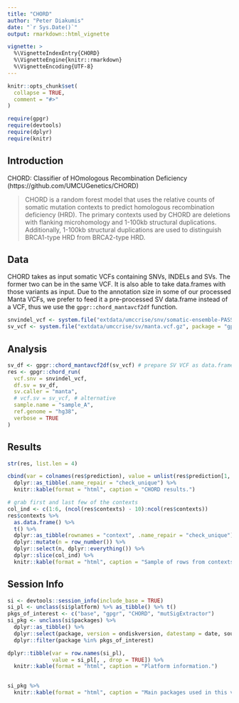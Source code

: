 ```yaml
---
title: "CHORD"
author: "Peter Diakumis"
date: "`r Sys.Date()`"
output: rmarkdown::html_vignette

vignette: >
  %\VignetteIndexEntry{CHORD}
  %\VignetteEngine{knitr::rmarkdown}
  %\VignetteEncoding{UTF-8}
---
```


```r
knitr::opts_chunk$set(
  collapse = TRUE,
  comment = "#>"
)
```

```r
require(gpgr)
require(devtools)
require(dplyr)
require(knitr)
```

## Introduction

CHORD: Classifier of HOmologous Recombination Deficiency (https://github.com/UMCUGenetics/CHORD)

> CHORD is a random forest model that uses the relative counts of somatic
mutation contexts to predict homologous recombination deficiency (HRD).
The primary contexts used by CHORD are deletions with flanking microhomology
and 1-100kb structural duplications. Additionally, 1-100kb structural
duplications are used to distinguish BRCA1-type HRD from BRCA2-type HRD.

## Data

CHORD takes as input somatic VCFs containing SNVs, INDELs and SVs. The former
two can be in the same VCF. It is also able to take data.frames with those variants
as input. Due to the annotation size in some of our processed Manta VCFs, we prefer
to feed it a pre-processed SV data.frame instead of a VCF, thus we use
the `gpgr::chord_mantavcf2df` function.


```r
snvindel_vcf <- system.file("extdata/umccrise/snv/somatic-ensemble-PASS.vcf.gz", package = "gpgr")
sv_vcf <- system.file("extdata/umccrise/sv/manta.vcf.gz", package = "gpgr")
```

## Analysis

```r
sv_df <- gpgr::chord_mantavcf2df(sv_vcf) # prepare SV VCF as data.frame
res <- gpgr::chord_run(
  vcf.snv = snvindel_vcf,
  df.sv = sv_df,
  sv.caller = "manta",
  # vcf.sv = sv_vcf, # alternative
  sample.name = "sample_A",
  ref.genome = "hg38",
  verbose = TRUE
)
```

## Results

```r
str(res, list.len = 4)

cbind(var = colnames(res$prediction), value = unlist(res$prediction[1, ])) %>%
  dplyr::as_tibble(.name_repair = "check_unique") %>%
  knitr::kable(format = "html", caption = "CHORD results.")

# grab first and last few of the contexts
col_ind <- c(1:6, (ncol(res$contexts) - 10):ncol(res$contexts))
res$contexts %>%
  as.data.frame() %>%
  t() %>%
  dplyr::as_tibble(rownames = "context", .name_repair = "check_unique") %>%
  dplyr::mutate(n = row_number()) %>%
  dplyr::select(n, dplyr::everything()) %>%
  dplyr::slice(col_ind) %>%
  knitr::kable(format = "html", caption = "Sample of rows from contexts counts.")
```

## Session Info

```r
si <- devtools::session_info(include_base = TRUE)
si_pl <- unclass(si$platform) %>% as_tibble() %>% t()
pkgs_of_interest <- c("base", "gpgr", "CHORD", "mutSigExtractor")
si_pkg <- unclass(si$packages) %>%
  dplyr::as_tibble() %>%
  dplyr::select(package, version = ondiskversion, datestamp = date, source) %>%
  dplyr::filter(package %in% pkgs_of_interest)

dplyr::tibble(var = row.names(si_pl),
              value = si_pl[, , drop = TRUE]) %>%
  knitr::kable(format = "html", caption = "Platform information.")

  
si_pkg %>%
  knitr::kable(format = "html", caption = "Main packages used in this vignette.")
```
